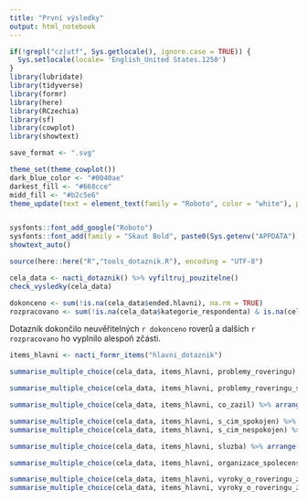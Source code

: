 ---
title: "První výsledky"
output: html_notebook
---

```{r setup}
if(!grepl("cz|utf", Sys.getlocale(), ignore.case = TRUE)) {
  Sys.setlocale(locale= 'English_United States.1250')
}
library(lubridate)
library(tidyverse)
library(formr)
library(here)
library(RCzechia)
library(sf)
library(cowplot)
library(showtext)

save_format <- ".svg"

theme_set(theme_cowplot())
dark_blue_color <- "#0040ae"
darkest_fill <- "#668cce"
midd_fill <- "#b2c5e6"
theme_update(text = element_text(family = "Roboto", color = "white"), plot.background = element_rect(fill = dark_blue_color), line = element_line(color = "white"), rect = element_rect(color = "white"), axis.text = element_text(color = "white", face = "bold"), axis.title = element_text(color = "white"),axis.line = element_line(color = "white"), axis.ticks = element_line(color = "white"))


sysfonts::font_add_google("Roboto")
sysfonts::font_add(family = "Skaut Bold", paste0(Sys.getenv("APPDATA"),"/../Local/Microsoft/Windows/Fonts/skaut-bold-webfont.otf"))
showtext_auto()

source(here::here("R","tools_dotaznik.R"), encoding = "UTF-8")

```

```{r}
cela_data <- nacti_dotaznik() %>% vyfiltruj_pouzitelne()
check_vysledky(cela_data)
```


```{r}
dokonceno <- sum(!is.na(cela_data$ended.hlavni), na.rm = TRUE)
rozpracovano <- sum(!is.na(cela_data$kategorie_respondenta) & is.na(cela_data$ended.hlavni))
```

Dotazník dokončilo neuvěřitelných `r dokonceno` roverů a dalších `r rozpracovano` ho vyplnilo alespoň zčásti.

```{r}
items_hlavni <- nacti_formr_items("hlavni_dotaznik")

```

```{r}
summarise_multiple_choice(cela_data, items_hlavni, problemy_roveringu) %>% arrange(desc(podil_ano))
```

```{r}
summarise_multiple_choice(cela_data, items_hlavni, problemy_roveringu_stredisko) %>% arrange(desc(podil_ano))
```

```{r}
summarise_multiple_choice(cela_data, items_hlavni, co_zazil) %>% arrange(desc(podil_ano))
```

```{r}
summarise_multiple_choice(cela_data, items_hlavni, s_cim_spokojen) %>% arrange(desc(podil_ano))
summarise_multiple_choice(cela_data, items_hlavni, s_cim_nespokojen) %>% arrange(desc(podil_ano))

```

```{r}
summarise_multiple_choice(cela_data, items_hlavni, sluzba) %>% arrange(desc(podil_ano))

```


```{r}
summarise_multiple_choice(cela_data, items_hlavni, organizace_spolecenstvi) %>% arrange(desc(podil_ano))

```

```{r}
summarise_multiple_choice(cela_data, items_hlavni, vyroky_o_roveringu_zazil) %>% arrange(desc(podil_ano))
summarise_multiple_choice(cela_data, items_hlavni, vyroky_o_roveringu_zazil_2) %>% arrange(desc(podil_ano))

```


